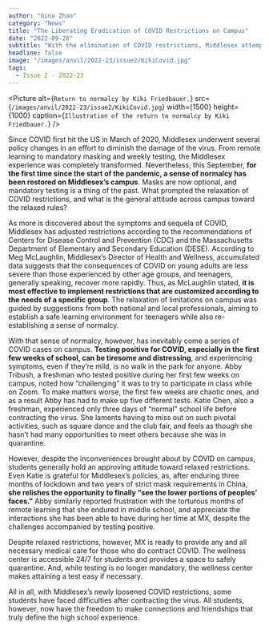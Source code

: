 ```yaml
---
author: "Gina Zhao"
category: "News"
title: "The Liberating Eradication of COVID Restrictions on Campus"
date: "2022-09-28"
subtitle: "With the elimination of COVID restrictions, Middlesex attempts to balance safety and freedom."
headline: false
image: "/images/anvil/2022-23/issue2/KikiCovid.jpg"
tags:
  - Issue 2 - 2022-23
---
```


<Picture
	alt={`Return to normalcy by Kiki Friedbauer.`}
	src={`/images/anvil/2022-23/issue2/KikiCovid.jpg`}
	width={1500}
	height={1000}
	caption={`Illustration of the return to normalcy by Kiki Friedbauer.`}
/>

Since COVID first hit the US in March of 2020, Middlesex underwent several policy changes in an effort to diminish the damage of the virus. From remote learning to mandatory masking and weekly testing, the Middlesex experience was completely transformed. Nevertheless, this September, **for the first time since the start of the pandemic, a sense of normalcy has been restored on Middlesex’s campus**. Masks are now optional, and mandatory testing is a thing of the past. What prompted the relaxation of COVID restrictions, and what is the general attitude across campus toward the relaxed rules?

As more is discovered about the symptoms and sequela of COVID, Middlesex has adjusted restrictions according to the recommendations of Centers for Disease Control and Prevention (CDC) and the Massachusetts Department of Elementary and Secondary Education (DESE). According to Meg McLaughlin, Middlesex’s Director of Health and Wellness, accumulated data suggests that the consequences of COVID on young adults are less severe than those experienced by other age groups, and teenagers, generally speaking, recover more rapidly. Thus, as McLaughlin stated, **it is most effective to implement restrictions that are customized according to the needs of a specific group**. The relaxation of limitations on campus was guided by suggestions from both national and local professionals, aiming to establish a safe learning environment for teenagers while also re-establishing a sense of normalcy.

With that sense of normalcy, however, has inevitably come a series of COVID cases on campus. **Testing positive for COVID, especially in the first few weeks of school, can be tiresome and distressing**, and experiencing symptoms, even if they’re mild, is no walk in the park for anyone. Abby Tribush, a freshman who tested positive during her first few weeks on campus, noted how “challenging” it was to try to participate in class while on Zoom. To make matters worse, the first few weeks are chaotic ones, and as a result Abby has had to make up five different tests. Katie Chen, also a freshman, experienced only three days of “normal” school life before contracting the virus. She laments having to miss out on such pivotal activities, such as square dance and the club fair, and feels as though she hasn’t had many opportunities to meet others because she was in quarantine.

However, despite the inconveniences brought about by COVID on campus, students generally hold an approving attitude toward relaxed restrictions. Even Katie is grateful for Middlesex’s policies, as, after enduring three months of lockdown and two years of strict mask requirements in China, **she relishes the opportunity to finally “see the lower portions of peoples’ faces.”** Abby similarly reported frustration with the torturous months of remote learning that she endured in middle school, and appreciate the interactions she has been able to have during her time at MX, despite the challenges accompanied by testing positive.

Despite relaxed restrictions, however, MX is ready to provide any and all necessary medical care for those who do contract COVID. The wellness center is accessible 24/7 for students and provides a space to safely quarantine. And, while testing is no longer mandatory, the wellness center makes attaining a test easy if necessary.

All in all, with Middlesex’s newly loosened COVID restrictions, some students have faced difficulties after contracting the virus. All students, however, now have the freedom to make connections and friendships that truly define the high school experience.
